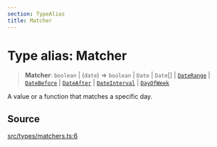 ```yaml
---
section: TypeAlias
title: Matcher
---
```


# Type alias: Matcher

> **Matcher**: `boolean` \| (`date`) => `boolean` \| `Date` \| `Date`[] \| [`DateRange`](/docs/api/next/type-aliases/DateRange.mdx) \| [`DateBefore`](/docs/api/next/type-aliases/DateBefore.mdx) \| [`DateAfter`](/docs/api/next/type-aliases/DateAfter.mdx) \| [`DateInterval`](/docs/api/next/type-aliases/DateInterval.mdx) \| [`DayOfWeek`](/docs/api/next/type-aliases/DayOfWeek.mdx)

A value or a function that matches a specific day.

## Source

[src/types/matchers.ts:6](https://github.com/gpbl/react-day-picker/blob/45cca307e/src/types/matchers.ts#L6)
